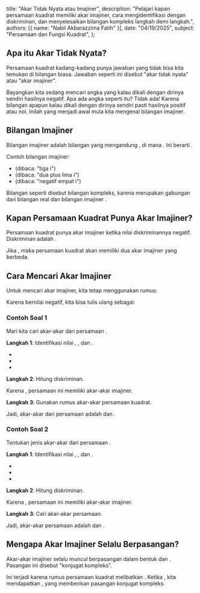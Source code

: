   title: "Akar Tidak Nyata atau Imajiner",
  description: "Pelajari kapan persamaan kuadrat memiliki akar imajiner, cara mengidentifikasi dengan diskriminan, dan menyelesaikan bilangan kompleks langkah demi langkah.",
  authors: [{ name: "Nabil Akbarazzima Fatih" }],
  date: "04/19/2025",
  subject: "Persamaan dan Fungsi Kuadrat",
};

## Apa itu Akar Tidak Nyata?

Persamaan kuadrat <InlineMath math="ax^2 + bx + c = 0" /> kadang-kadang punya jawaban yang tidak bisa kita temukan di bilangan biasa. Jawaban seperti ini disebut "akar tidak nyata" atau "akar imajiner".

Bayangkan kita sedang mencari angka yang kalau dikali dengan dirinya sendiri hasilnya negatif. Apa ada angka seperti itu? Tidak ada! Karena bilangan apapun kalau dikali dengan dirinya sendiri pasti hasilnya positif atau nol. Inilah yang menjadi awal mula kita mengenal bilangan imajiner.

## Bilangan Imajiner

Bilangan imajiner adalah bilangan yang mengandung <InlineMath math="i" />, di mana <InlineMath math="i = \sqrt{-1}" />. Ini berarti <InlineMath math="i^2 = -1" />.

Contoh bilangan imajiner:

- <InlineMath math="3i" /> (dibaca: "tiga i")
- <InlineMath math="2 + 5i" /> (dibaca: "dua plus lima i")
- <InlineMath math="-4i" /> (dibaca: "negatif empat i")

Bilangan seperti <InlineMath math="2 + 5i" /> disebut bilangan kompleks, karena merupakan gabungan dari bilangan real <InlineMath math="2" /> dan bilangan imajiner <InlineMath math="5i" />.

## Kapan Persamaan Kuadrat Punya Akar Imajiner?

Persamaan kuadrat punya akar imajiner ketika nilai diskriminannya negatif. Diskriminan adalah <InlineMath math="D = b^2 - 4ac" />.

Jika <InlineMath math="D < 0" />, maka persamaan kuadrat akan memiliki dua akar imajiner yang berbeda.

## Cara Mencari Akar Imajiner

Untuk mencari akar imajiner, kita tetap menggunakan rumus:

<BlockMath math="x = \frac{-b \pm \sqrt{b^2 - 4ac}}{2a}" />

Karena <InlineMath math="b^2 - 4ac" /> bernilai negatif, kita bisa tulis ulang sebagai:

<div className="flex flex-col gap-4">
  <BlockMath math="x = \frac{-b \pm \sqrt{-(4ac - b^2)}}{2a}" />
  <BlockMath math="x = \frac{-b \pm i\sqrt{4ac - b^2}}{2a}" />
</div>

### Contoh Soal 1

Mari kita cari akar-akar dari persamaan <InlineMath math="x^2 + 4x + 5 = 0" />.

**Langkah 1**: Identifikasi nilai <InlineMath math="a" />, <InlineMath math="b" />, dan <InlineMath math="c" />.

- <InlineMath math="a = 1" />
- <InlineMath math="b = 4" />
- <InlineMath math="c = 5" />

**Langkah 2**: Hitung diskriminan.

<BlockMath math="D = b^2 - 4ac = 4^2 - 4 \cdot 1 \cdot 5 = 16 - 20 = -4" />

Karena <InlineMath math="D = -4 < 0" />, persamaan ini memiliki akar-akar imajiner.

**Langkah 3**: Gunakan rumus akar-akar persamaan kuadrat.

<div className="flex flex-col gap-4">
  <BlockMath math="x = \frac{-b \pm \sqrt{D}}{2a} = \frac{-4 \pm \sqrt{-4}}{2 \cdot 1}" />
  <BlockMath math="x = \frac{-4 \pm 2i}{2} = -2 \pm i" />
</div>

Jadi, akar-akar dari persamaan <InlineMath math="x^2 + 4x + 5 = 0" /> adalah <InlineMath math="x_1 = -2 + i" /> dan <InlineMath math="x_2 = -2 - i" />.

### Contoh Soal 2

Tentukan jenis akar-akar dari persamaan <InlineMath math="2x^2 + x + 3 = 0" />.

**Langkah 1**: Identifikasi nilai <InlineMath math="a" />, <InlineMath math="b" />, dan <InlineMath math="c" />.

- <InlineMath math="a = 2" />
- <InlineMath math="b = 1" />
- <InlineMath math="c = 3" />

**Langkah 2**: Hitung diskriminan.

<BlockMath math="D = b^2 - 4ac = 1^2 - 4 \cdot 2 \cdot 3 = 1 - 24 = -23" />

Karena <InlineMath math="D = -23 < 0" />, persamaan ini memiliki akar-akar imajiner.

**Langkah 3**: Cari akar-akar persamaan.

<div className="flex flex-col gap-4">
  <BlockMath math="x = \frac{-b \pm \sqrt{D}}{2a} = \frac{-1 \pm \sqrt{-23}}{2 \cdot 2}" />
  <BlockMath math="x = \frac{-1 \pm i\sqrt{23}}{4}" />
</div>

Jadi, akar-akar persamaan adalah <InlineMath math="x_1 = \frac{-1 + i\sqrt{23}}{4}" /> dan <InlineMath math="x_2 = \frac{-1 - i\sqrt{23}}{4}" />.

## Mengapa Akar Imajiner Selalu Berpasangan?

Akar-akar imajiner selalu muncul berpasangan dalam bentuk <InlineMath math="a + bi" /> dan <InlineMath math="a - bi" />. Pasangan ini disebut "konjugat kompleks".

Ini terjadi karena rumus persamaan kuadrat melibatkan <InlineMath math="\pm\sqrt{D}" />. Ketika <InlineMath math="D < 0" />, kita mendapatkan <InlineMath math="\pm i\sqrt{|D|}" />, yang memberikan pasangan konjugat kompleks.
